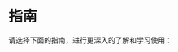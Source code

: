 
# 指南

请选择下面的指南，进行更深入的了解和学习使用：

<Cards>
  <Card
    title="Loader →"
    href="/guide/loader"
  />
  <Card
    title="Config →"
    href="/guide/config"
  />
  <Card
    title="Server →"
    href="/guide/server"
  />
  <Card
    title="Client →"
    href="/guide/client"
  />
  <Card
    title="Metadata →"
    href="/guide/metadata"
  />
  <Card
    title="Stream →"
    href="/guide/stream"
  />
  <Card
    title="Status →"
    href="/guide/status"
  />
  <Card
    title="Error →"
    href="/guide/error"
  />
  <Card
    title="Context →"
    href="/guide/context"
  />
  <Card
    title="Middleware →"
    href="/guide/middleware"
  />
  <Card
    title="Proto →"
    href="/guide/proto"
  />
</Cards>

